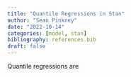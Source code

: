 ```yaml
---
title: "Quantile Regressions in Stan"
author: "Sean Pinkney"
date: "2022-10-14"
categories: [model, stan]
bibliography: references.bib
draft: false
---
```


Quantile regressions are
